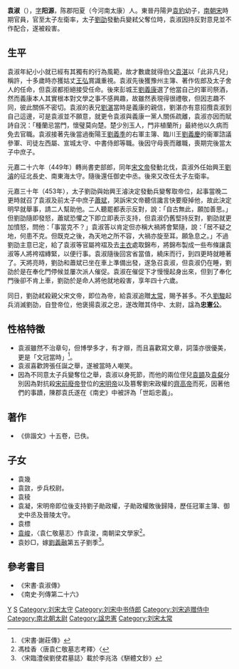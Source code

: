 {{Infobox Biography
| subject_name   = 袁淑
| image_name     = 
| image_size     = 
| image_caption  = 
| date_of_birth  = 408年
| place_of_birth = [[東晉|東晉]]
| date_of_death  = 453年
| place_of_death = [[南朝宋|南朝宋]][[建康|建康]]
| occupation     = 南朝宋太子左衞率
}}
'''袁淑'''（{{bd|408年||453年|3月16日|catIdx=Y袁}}），[[表字|字]]'''阳源'''，陈郡阳夏（今河南太康）人。東晉丹陽尹[[袁豹|袁豹]]幼子，[[南朝宋|南朝宋]]時期官員，官至太子左衛率，太子[[劉劭_(劉宋)|劉劭]]發動兵變弒父奪位時，袁淑因持反對意見並不作配合，遂被殺害。

== 生平 ==
袁淑年紀小小就已經有其獨有的行為風範，故才數歲就得伯父[[袁湛|袁湛]]以「此非凡兒」稱許，十多歲時亦獲姑丈[[王弘_(南朝宋)|王弘]]賞識重視。袁淑先後獲豫州主簿、著作佐郎及太子舍人的任命，但袁淑都拒絕接受任命。後來彭城王[[劉義康|劉義康]]選了他當自己的軍司祭酒，然而義康本人其實根本對文學之事不感興趣，故雖然表現得很禮敬，但因志趣不同，彼此關係不密切。袁淑的表兄[[劉湛_(劉宋)|劉湛]]當時是義康的親信，劉湛亦有意招攬袁淑到自己這邊，可是袁淑並不願意，就更令袁淑與義康一黨人關係疏離，袁淑亦因而賦詩自況：「種蘭忌當門，懷璧莫向楚。楚少別玉人，門非植蘭所」最終他以久病而免去官職。袁淑接著先後當過衡陽王[[劉義季|劉義季]]的右軍主簿、臨川王[[劉義慶|劉義慶]]的衞軍諮議參軍、司徒左西屬、宣城太守、中書侍郎等職。後因守母喪而離職，喪期完後當太子中庶子。

元嘉二十六年（449年）轉尚書吏部郎，同年[[宋文帝|宋文帝]]發動北伐，袁淑外任始興王[[劉濬|劉濬]]的征北長史、南東海太守。隨後還任御史中丞。後來又改任太子左衛率。

元嘉三十年（453年），太子劉劭與始興王濬決定發動兵變奪取帝位，起事當晚二更時就召了袁淑及前太子中庶子[[蕭斌|蕭斌]]，哭訴宋文帝聽信讒言快要廢掉他，故此決定明早就舉事，請二人幫助他。二人聽罷都表示反對，說：「自古無此，願加善思。」但劉劭隨即發怒，蕭斌恐懼之下即立即表示支持，但袁淑仍舊堅持反對，劉劭就更加憤怒，問他：「事當克不？」袁淑答以肯定但亦稱大禍將會緊隨，說：「居不疑之地，何患不克。但既克之後，為天地之所不容，大禍亦旋至耳。願急息之。」不過劉劭主意已定，給了袁淑等官屬袴褶及去[[主衣|主衣]]處取錦布，將錦布製成一些布條讓袁淑等人將袴褶縳緊，以便行事。袁淑隨後回宮省當值，繞床而行，到四更時就睡著了。天將亮時，劉劭和蕭斌已坐在車上準備出發，遂急召袁淑，但袁淑仍在睡，劉劭於是在奉化門停候並屢次派人催促。袁淑在催促下才慢慢起身出來，但到了奉化門後卻不肯上車，劉劭於是命人將他就地殺害，享年四十六歲。

同日，劉劭弒殺親父宋文帝，即位為帝，給袁淑追贈[[太常|太常]]，賜予甚多。不久[[宋孝武帝|劉駿]]起兵消滅劉劭，自登帝位，他褒揚袁淑之忠，遂改贈其侍中、太尉，諡為'''忠憲公'''。

== 性格特徵 ==
*袁淑雖然不治章句，但博學多才，有才辯，而且喜歡寫文章，詞藻亦很優美，更是「文冠當時」<ref>《宋書·謝莊傳》</ref>。
*袁淑喜歡誇張任誕之舉，遂被當時人嘲笑。
*因為不同意太子兵變奪位之舉，袁淑以身死節，而他的兩位侄兒[[袁顗|袁顗]]及[[袁粲|袁粲]]分別因為對抗殺[[宋前廢帝|宋前廢帝]]登位的[[宋明帝|宋明帝]]以及篡奪劉宋政權的[[齊高帝|齊高帝]]而死，因著他們的事蹟，陳郡袁氏遂在《南史》中被評為「世蹈忠義」。

== 著作 ==
*《俳諧文》十五卷，已佚。

== 子女 ==
*袁幾
*袁敳，步兵校尉。
*袁稜
*袁凝，宋明帝即位後支持劉子勛政權，子勛政權敗後歸降，歷任冠軍主簿、御史中丞及晉陵太守。
*袁標
*[[袁峻|袁峻]]，〈袁仁敬墓志〉作袁浚，南朝梁文學家<ref>馮桂香〈唐袁仁敬墓志考釋〉〈</ref>。
*袁妙□，嫁[[劉義融|劉義融]]第五子劉季<ref>〈宋臨澧侯劉使君墓誌〉載於李兆洛《駢體文鈔》</ref>。

== 參考書目 ==
*《宋書·袁淑傳》
*《南史·列傳第二十六》

[[Category:中國遇刺身亡者|Y]]
[[Category:陈郡袁氏|S]]
[[Category:刘宋太守|Category:刘宋太守]]
[[Category:刘宋中书侍郎|Category:刘宋中书侍郎]]
[[Category:刘宋追赠侍中|Category:刘宋追赠侍中]]
[[Category:南北朝太尉|Category:南北朝太尉]]
[[Category:諡忠憲|Category:諡忠憲]]
[[Category:刘宋太常|Category:刘宋太常]]